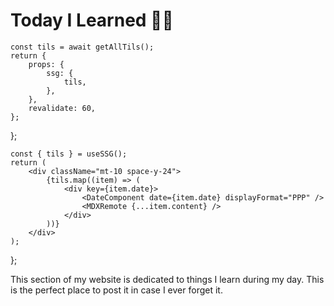 # Today I Learned ✍🏽


	const tils = await getAllTils();
	return {
		props: {
			ssg: {
				tils,
			},
		},
		revalidate: 60,
	};
};

	const { tils } = useSSG();
	return (
		<div className="mt-10 space-y-24">
			{tils.map((item) => (
				<div key={item.date}>
					<DateComponent date={item.date} displayFormat="PPP" />
					<MDXRemote {...item.content} />
				</div>
			))}
		</div>
	);
};

This section of my website is dedicated to things I learn during my day. This is the perfect place
to post it in case I ever forget it.

<Til />
